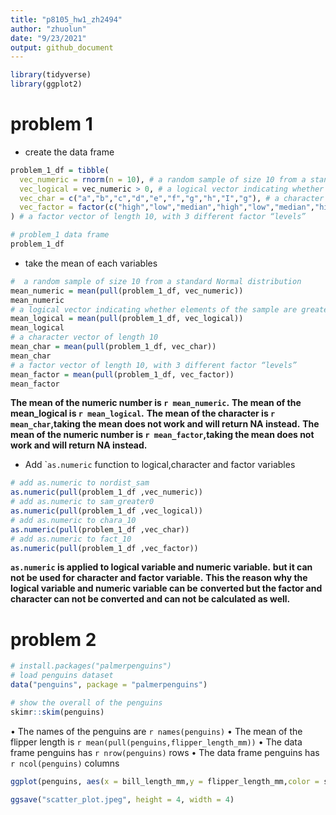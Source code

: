 ```yaml
---
title: "p8105_hw1_zh2494"
author: "zhuolun"
date: "9/23/2021"
output: github_document
---
```


```r
library(tidyverse)
library(ggplot2)
```

# problem 1

* create the data frame

```r
problem_1_df = tibble(
  vec_numeric = rnorm(n = 10), # a random sample of size 10 from a standard normal distrbution
  vec_logical = vec_numeric > 0, # a logical vector indicating whether elements of the sample are greater than 0
  vec_char = c("a","b","c","d","e","f","g","h","I","g"), # a character vector of length 10
  vec_factor = factor(c("high","low","median","high","low","median","high","low","median","high"))
) # a factor vector of length 10, with 3 different factor “levels”

# problem_1 data frame
problem_1_df 
```

* take the mean of each variables

```r
#  a random sample of size 10 from a standard Normal distribution
mean_numeric = mean(pull(problem_1_df, vec_numeric))
mean_numeric
# a logical vector indicating whether elements of the sample are greater than 0
mean_logical = mean(pull(problem_1_df, vec_logical))
mean_logical
# a character vector of length 10
mean_char = mean(pull(problem_1_df, vec_char))
mean_char
# a factor vector of length 10, with 3 different factor “levels”
mean_factor = mean(pull(problem_1_df, vec_factor))
mean_factor
```

**The mean of the numeric number is `r mean_numeric`.**
**The mean of the mean_logical is `r mean_logical`.**
**The mean of the character is `r mean_char`,taking the mean does not work and will return NA instead.**
**The mean of the numeric number is `r mean_factor`,taking the mean does not work and will return NA instead.**

* Add ``as.numeric` function to logical,character and factor variables

```r
# add as.numeric to nordist_sam
as.numeric(pull(problem_1_df ,vec_numeric))
# add as.numeric to sam_greater0
as.numeric(pull(problem_1_df ,vec_logical))
# add as.numeric to chara_10
as.numeric(pull(problem_1_df ,vec_char))
# add as.numeric to fact_10
as.numeric(pull(problem_1_df ,vec_factor))
```

**`as.numeric` is applied to logical variable and numeric variable.**
**but it can not be used for character and factor variable.**
**This the reason why the logical variable and numeric variable can be** **converted but the factor and character can not be converted and can not be calculated as well.**

# problem 2

```r
# install.packages("palmerpenguins")
# load penguins dataset 
data("penguins", package = "palmerpenguins")

# show the overall of the penguins
skimr::skim(penguins)
```

• The names of the penguins are `r names(penguins)`
• The mean of the flipper length is `r mean(pull(penguins,flipper_length_mm))`
• The data frame penguins has `r nrow(penguins)` rows 
• The data frame penguins has `r ncol(penguins)` columns


```r
ggplot(penguins, aes(x = bill_length_mm,y = flipper_length_mm,color = species)) + geom_point()

ggsave("scatter_plot.jpeg", height = 4, width = 4)
```




